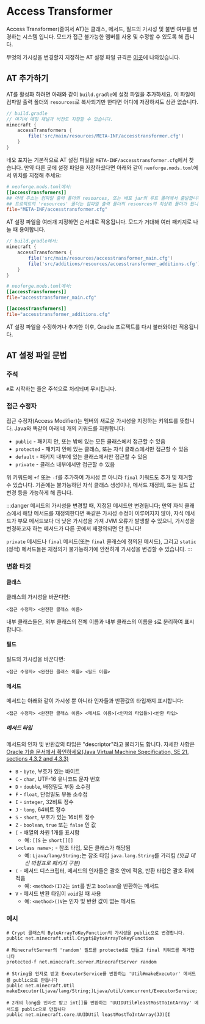 
# Access Transformer

Access Transformer(줄여서 AT)는 클래스, 메서드, 필드의 가시성 및 불변 여부를 변경하는 시스템 입니다. 모드가 접근 불가능한 멤버를 사용 및 수정할 수 있도록 해 줍니다.

무엇의 가시성을 변경할지 지정하는 AT 설정 파일 규격은 [이곳][specs]에 나와있습니다.

## AT 추가하기

AT를 활성화 하려면 아래와 같이 `build.gradle`에 설정 파일을 추가하세요. 이 파일이 컴파일 출력 폴더의 `resources`로 복사되기만 한다면 어디에 저장하셔도 상관 없습니다.

```groovy
// build.gradle
// 여기서 매핑 채널과 버전도 지정할 수 있습니다.
minecraft {
    accessTransformers {
        file('src/main/resources/META-INF/accesstransformer.cfg')
    }
}
```

네오 포지는 기본적으로 AT 설정 파일을 `META-INF/accesstransformer.cfg`에서 찾습니다. 만약 다른 곳에 설정 파일을 저장하셨다면 아래와 같이 `neoforge.mods.toml`에서 위치를 지정해 주세요:

```toml
# neoforge.mods.toml에서:
[[accessTransformers]]
## 아래 주소는 컴파일 출력 폴더의 resources, 또는 배포 jar의 루트 폴더에서 출발합니다
## 프로젝트의 'resources' 폴더는 컴파일 출력 폴더의 resources의 최상위 폴더가 됩니다
file="META-INF/accesstransformer.cfg"
```

AT 설정 파일을 여러개 지정하면 순서대로 적용됩니다. 모드가 거대해 여러 패키지로 나눌 때 용이합니다.

```groovy
// build.gradle에서:
minecraft {
    accessTransformers {
        file('src/main/resources/accesstransformer_main.cfg')
        file('src/additions/resources/accesstransformer_additions.cfg')
    }
}
```

```toml
# neoforge.mods.toml에서:
[[accessTransformers]]
file="accesstransformer_main.cfg"

[[accessTransformers]]
file="accesstransformer_additions.cfg"
```

AT 설정 파일을 수정하거나 추가한 이후, Gradle 프로젝트를 다시 불러와야만 적용됩니다.

## AT 설정 파일 문법

### 주석

`#`로 시작하는 줄은 주석으로 처리되며 무시됩니다.

### 접근 수정자

접근 수정자(Access Modifier)는 멤버의 새로운 가시성을 지정하는 키워드를 뜻합니다. Java와 똑같이 아래 네 개의 키워드를 지원합니다:

* `public` - 패키지 안, 또는 밖에 있는 모든 클래스에서 접근할 수 있음
* `protected` - 패키지 안에 있는 클래스, 또는 자식 클래스에서만 접근할 수 있음
* `default` - 패키지 내부에 있는 클래스에서만 접근할 수 있음
* `private` - 클래스 내부에서만 접근할 수 있음

위 키워드에 `+f` 또는 `-f`를 추가하여 가시성 뿐 아니라 `final` 키워드도 추가 및 제거할 수 있습니다. 기존에는 불가능하던 자식 클래스 생성이나, 메서드 재정의, 또는 필드 값 변경 등을 가능하게 해 줍니다.

:::danger
메서드의 가시성을 변경할 때, 지정된 메서드만 변경됩니다; 만약 자식 클래스에서 해당 메서드를 재정의한다면 똑같은 가시성 수정이 이루어지지 않아, 자식 메서드가 부모 메서드보다 더 낮은 가시성을 가져 JVM 오류가 발생할 수 있으니, 가시성을 변경하고자 하는 메서드가 다른 곳에서 재정의되면 안 됩니다!

`private` 메서드나 `final` 메서드(또는 `final` 클래스에 정의된 메서드), 그리고 `static` (정적) 메서드들은 재정의가 불가능하기에 안전하게 가시성을 변경할 수 있습니다.
:::

### 변환 타깃

#### 클래스

클래스의 가시성을 바꾼다면:

```
<접근 수정자> <완전한 클래스 이름>
```

내부 클래스들은, 외부 클래스의 전체 이름과 내부 클래스의 이름을 `$`로 분리하여 표시합니다.

#### 필드

필드의 가시성을 바꾼다면:

```
<접근 수정자> <완전한 클래스 이름> <필드 이름>
```

#### 메서드

메서드는 아래와 같이 가시성 뿐 아니라 인자들과 반환값의 타입까지 표시합니다:

```
<접근 수정자> <완전한 클래스 이름> <메서드 이름>(<인자의 타입들>)<반환 타입>
```

##### 메서드 타입

메서드의 인자 및 반환값의 타입은 "descriptor"라고 불리기도 합니다. 자세한 사항은  [Oracle 기술 문서에서 확인하세요(Java Virtual Machine Specification, SE 21, sections 4.3.2 and 4.3.3)][jvmdescriptors]

- `B` - `byte`, 부호가 있는 바이트
- `C` - `char`, UTF-16 유니코드 문자 번호
- `D` - `double`, 배정밀도 부동 소수점
- `F` - `float`, 단정밀도 부동 소수점
- `I` - `integer`, 32비트 정수
- `J` - `long`, 64비트 정수
- `S` - `short`, 부호가 있는 16비트 정수
- `Z` - `boolean`, `true` 또는 `false` 인 값
- `[` - 배열의 차원 1개를 표시함
    - 예: `[[S` 는 `short[][]`
- `L<class name>;` - 참조 타입, 모든 클래스가 해당됨
    - 예: `Ljava/lang/String;`는 참조 타입 `java.lang.String`를 가리킴 _(빗금 대신 마침표로 패키지 구분)_
- `(` - 메서드 디스크립터, 메서드의 인자들은 괄호 안에 적음, 반환 타입은 괄호 뒤에 적음
    - 예: `<method>(I)Z`는 `int`를 받고 `boolean`을 반환하는 메서드
- `V` - 메서드 반환 타입이 `void`일 때 사용
    - 예: `<method>()V`는 인자 및 반환 값이 없는 메서드

### 예시

```
# Crypt 클래스의 ByteArrayToKeyFunction의 가시성을 public으로 변경합니다.
public net.minecraft.util.Crypt$ByteArrayToKeyFunction

# MinecraftServer의 'random' 필드를 protected로 만들고 final 키워드를 제거합니다
protected-f net.minecraft.server.MinecraftServer random

# String을 인자로 받고 ExecutorService를 반환하는 'Util#makeExecutor' 메서드를 public으로 만듭니다
public net.minecraft.Util makeExecutor(Ljava/lang/String;)Ljava/util/concurrent/ExecutorService;

# 2개의 long을 인자로 받고 int[]를 반환하는 'UUIDUtil#leastMostToIntArray' 메서드를 public으로 만듭니다
public net.minecraft.core.UUIDUtil leastMostToIntArray(JJ)[I
```

[specs]: https://github.com/NeoForged/AccessTransformers/blob/main/FMLAT.md
[jvmdescriptors]: https://docs.oracle.com/javase/specs/jvms/se21/html/jvms-4.html#jvms-4.3.2
